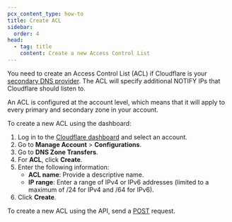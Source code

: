 ```yaml
---
pcx_content_type: how-to
title: Create ACL
sidebar:
  order: 4
head:
  - tag: title
    content: Create a new Access Control List
---
```



You need to create an Access Control List (ACL) if Cloudflare is your [secondary DNS provider](/dns/zone-setups/zone-transfers/cloudflare-as-secondary/). The ACL will specify additional NOTIFY IPs that Cloudflare should listen to.

An ACL is configured at the account level, which means that it will apply to every primary and secondary zone in your account.

<Tabs syncKey="dashPlusAPI"> <TabItem label="Dashboard">

To create a new ACL using the dashboard:

1. Log in to the [Cloudflare dashboard](https://dash.cloudflare.com/login) and select an account.
2. Go to **Manage Account** > **Configurations**.
3. Go to **DNS Zone Transfers**.
4. For **ACL**, click **Create**.
5. Enter the following information:
   - **ACL name**: Provide a descriptive name.
   - **IP range**: Enter a range of IPv4 or IPv6 addresses (limited to a maximum of /24 for IPv4 and /64 for IPv6).
6. Click **Create**.

</TabItem> <TabItem label="API">

To create a new ACL using the API, send a [POST](</api/operations/secondary-dns-(-acl)-create-acl>) request.

</TabItem> </Tabs>
